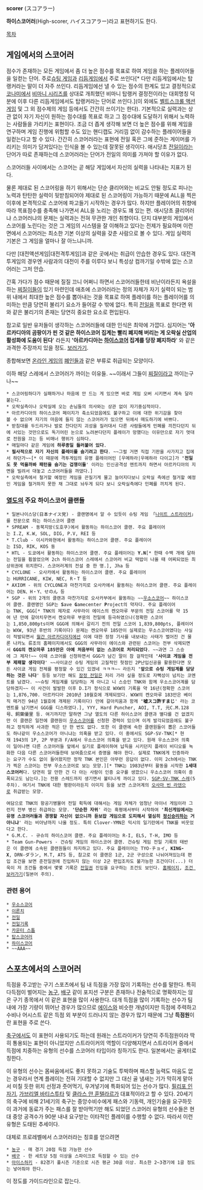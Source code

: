 '''scorer''' (スコアラー)

'''하이스코어러'''(High-scorer, ハイスコアラー)라고 표현하기도 한다.

[[목차]]

== 게임에서의 스코어러 ==
점수가 존재하는 모든 게임에서 좀 더 높은 점수를 목표로 하여 게임을 하는 플레이어들을 일컫는 단어. 주로[[슈팅 게임]]과 [[리듬게임]]에서 주로 쓰인다[* 다만 리듬게임에서는 탑랭커라는 말이 더 자주 쓰인다. 리듬게임에선 낼 수 있는 점수의 한계도 있고 결정적으로 [[코나미]]에서 [[비마니 시리즈]]를 상대로 개최했던 비마니 탑랭커 결정전이라는 대회명칭 덕분에 이후 다른 리듬게임에서도 탑랭커라는 단어로 쓰인다.](이 외에도 [[벨트스크롤 액션게임]] 및 그 외 점수제의 게임 등에서도 간간히 쓰이기는 한다). 기본적으로 실력과는 상관 없이 자기 자신이 원하는 점수대를 목표로 하고 그 점수대에 도달하기 위해서 노력하는 사람들을 가리키는 표현이다. 조금 더 좁게 생각해 보면 더 높은 점수를 위해 게임을 연구하며 게임 진행에 위험할 수도 있는 핸디캡도 거리낌 없이 감수하는 플레이어들을 일컫는다고 할 수 있다. 간간히 스코어러라는 표현에 전일 혹은 그에 준하는 게이머를 가리키는 의미가 담겨있다는 인식을 볼 수 있는데 잘못된 생각이다. 애시당초 [[전일]]이라는 단어가 따로 존재하는데 스코어러라는 단어가 전일의 의미를 가져야 할 이유가 없다.

스코어러들 사이에서는 스코어는 곧 해당 게임에서 자신의 실력을 나타내는 지표가 된다.

물론 제대로 된 스코어링을 하기 위해서는 단순 클리어와는 비교도 안될 정도로 피나는 노력과 탄탄한 실력이 뒷받침되어야 제대로 된 스코어링이 가능하기 때문에 ALL을 찍은 이후에 본격적으로 스코어에 파고들기 시작하는 경우가 많다. 하지만 플레이어의 취향에 따라 목표점수를 충족해 나가면서 ALL을 노리는 경우도 꽤 있는 편. 애시당초 클리어러냐 스코어러냐의 문제는 실력과는 전혀 무관한 개인 취향이다. 단지 대부분의 게임에서 스코어를 노린다는 것은 그 게임의 시스템을 잘 이해하고 있다는 전제가 필요하며 이런 면에서 스코어러는 최소한 기본 이상의 실력을 갖춘 사람으로 볼 수 있다. 게임 실력의 기본은 그 게임을 얼마나 잘 아느냐니까.

다만 [대전액션게임|대전격투게임]과 같은 곳에서는 취급이 안습한 경우도 있다. 대전격투게임의 경우엔 사람과의 대전이 주를 이루다 보니 특성상 컴까기일 수밖에 없는 스코어러는 그저 안습.

간혹 가다가 점수 때문에 질질 끄니 어쩌니 하면서 스코어러들한테 비난이라든지 욕설을 하는 [[찌질이]]들이 있기 마련인데 애초에 스코어러라는 정의 자체가 자기 실력이 되는 범위 내에서 최대한 높은 점수를 뽑아내는 것을 목표로 하여 플레이를 하는 플레이어를 의미하는 만큼 당연히 불리기 요소가 들어갈 수 밖에 없다. 특히 [[전일]]을 목표로 한다면 위와 같은 불리기의 존재는 당연히 중요한 요소로 편입된다.

참고로 일반 유저들이 생각하는 스코어러들에 대한 인식은 최악에 가깝다. 심지어는 ''''아르카디아의 곰팡이가 핀 것 같은 하이스코어 집계는 빨리 폐지해 버리는 게 오락실 산업의 활성화에 도움이 된다'''' 라든지 ''''아르카디아는 [[하이스코어]] 집계를 당장 폐지하라'''' 와 같은 과격한 주장까지 있을 정도. [http://yuzuru.2ch.net/test/read.cgi/gamestg/1251638883/ 보러가기].

종합해보면 [[온라인 게임]]의 [[폐인]]들과 같은 부류로 취급되는 모양이다.

이하 해당 스레에서 스코어러가 까이는 이유들. ~~이래서 그들이 [[찌질이]]라고 까이는구나~~

 * 스코어링하다가 실패하거나 마음에 안 드는 게 있으면 바로 게임 오버 시키면서 계속 달라붙는다.
 * 오락실측이나 오락실에 오는 손님들의 의사와는 상관 없이 자기중심적이다.
 * 아르카디아의 하이스코어 페이지가 축소되었음에도 불구하고 이에 대한 위기감을 찾아볼 수 없으며 자기의 마음에 들지 않는 스코어러가 있으면 뒤에서 매도하기에 바쁘다.
 * 받침대를 두드리거나 발로 찬다던지 괴성을 질러대서 다른 사람들에게 민폐를 끼친다던지 뒤에 서있는 것만으로도 독기어린 눈으로 노려본다던지 플레이가 망했다는 이유만으로 자기 멋대로 전원을 끄는 등 비매너 행위가 심하다.
 * 매일마다 같은 게임에 '''하루종일 들러붙어 있다'''.
 * '''필사적으로 자기 자신의 플레이를 숨기려고 한다'''. ~~그럴 거면 직접 기판을 사가지고 집에서 하던가~~[* 이 때문에 격투게임의 유명 플레이어인 [우메하라|우메하라 다이고]가 ''''전일도 못 먹을까봐 패턴을 숨기는 겁쟁이들'''' 이라는 인신공격성 멘트까지 하면서 아르카디아의 지면을 빌려서 대놓고 스코어러들을 까댔다.]
 * 오락실측에서 철거할 예정인 게임을 끈질기게 물고 늘어지다보니 오락실 측에선 철거할 예정인 게임을 철거하지 못한 채 그대로 놔두게 되다 보니 오락실측에다 민폐를 끼치게 된다.

=== [[일본|열도]]의 주요 하이스코어 클랜들 ===
 * 일본나이스당(日本ナイス党) - 클랜명에서 알 수 있듯이 슈팅 게임 「[[나이트 스트라이커]]」를 전문으로 하는 하이스코어 클랜
 * SPREAM - 동북지방(도호쿠)에서 활동하는 하이스코어 클랜. 주요 플레이어는 I.Z, K.W, SOL, DIG, P.V, REI 등
 * T.Club - 이시카와현에서 활동하는 하이스코어 클랜. 주요 플레이어는 ISD, RIK, KOS 둥
 * HTL - 도쿄에서 활동하는 하이스코어 클랜. 주요 플레이어는 '''Y.N'''[* 한때 수백 개에 달하는 전일을 휩쓸었으며 2ch 하이스코어 스레에서 스코어러 비교 떡밥이 나올 때 어찌되었든 최상위권에 위치한다. 스코어러계의 전설 중 한 명.], Jha 등
 * CYCLONE - 오사카에서 활동하는 하이스코어 클랜. 주요 플레이어는 HURRICANE, KIW, NEC, R・T 등
 * AXIOM - 위의 CYCLONE과 마찬가지로 오사카에서 활동하는 하이스코어 클랜. 주요 플레이어는 DEN、H・Y、せのん 등
 * SGP - 위의 2개의 클랜과 마찬가지로 오사카부에서 활동하는 ~~[[우소스코어]]~~ 하이스코어 클랜. 클랜명인 SGP는 '''S'''ave '''G'''amecenter '''P'''roject의 약자다. 주요 플레이어는 TNK, GGG[* TNK의 제자로 사무라이 에이스의 켄오마루 부문의 전일 스코어를 약 15여 년 만에 갈아치우면서 켄오마루 부문의 전일에 등극하였으나(정확한 스코어는 1,850,800pts이며 GGG에 의해서 갈리기 전의 전일 스코어 1,839,800pts, 플레이어는 WXW, 93년 후반의 기록이다) 문제는 켄오마루 185만이 실제로는 우소스코어였다는 사실이 적발되면서 [[월간 아르카디아]]지에선 이에 대한 정정 기사를 내보내는 사태가 벌어진 건 물론 나카노 류조의 홈페이지에서도 GGG의 사무라이 에이스와 관련된 스코어는 전부 삭제되면서 '''GGG의 켄오마루 185만은 아예 처음부터 없는 스코어로 처리되었다'''. ~~과연 그 스승에 그 제자!~~ 이때 스코어를 신청하면서 GGG가 남긴 말이 참 걸작인데 ''''사이쿄 게임을 전부 제패할 생각이다'''' ~~사이쿄산 슈팅 게임의 고질적인 헛점인 2P난입신공을 활용한다면 모든 사이쿄 게임 전체를 평정할 수 있긴 있겠네 ㅋㅋㅋ~~ 라든지 ''''앞으로 슈팅 게임계를 담당하는 것은 나다'''' 등등 보기만 해도 [[잠정 전일]]은 저리 가라 싶을 정도로 자뻑성이 넘치는 코멘트를 남겼다. ~~슈팅 게임계를 담당하는 게 아니고 니 스승인 TNK와 함께 우소스코어계를 담당하겠지~~ 이 사건이 발발한 이후 D.I가 정식으로 WXW의 기록을 약 16년(정확한 스코어는 1,876,700. 아르카디아 2010년 10월호에 개제되었다. WXW의 켄오마루 183만은 베이직 매거진 94년 1월호에 개제된 기록이다) 만에 갈아치움과 함께 ''''嘘スコ許すまじ'''' 라는 코멘트를 남기면서 GGG를 디스하였다.], YYY, Hard Puncher, AOI, T.T, 元C.M.128号、飼葉優里 등. 여기까지만 말하면 그냥 열도의 다른 하이스코어 클랜과 별다를 건 없겠지만 이 클랜은 일전에 클랜원이 [[우소스코어]]를 신청한 경력이 있으며 이게 발각되었음에도 불구하고 정직하게 사과한 적은 단 한 번도 없다. 또한 이 클랜에 속한 클랜원들이 뽑은 스코어들도 하나같이 우소스코어가 아니냐는 의혹을 받고 있다. 이 중에서도 SGP-SV-TNK[* 현재 1943의 1P, 2P 부분과 F/A에서 우소스코어 의혹을 받고 있다. 원래 우소스코어 의혹이 일어나면 다른 스코어러들 앞에서 실기로 플레이하여 납득을 시키던지 플레이 비디오를 녹화한 다음 다른 스코어러들한테 보여줌으로서 증명을 해야 한다. 실제로 TNK에게 인증하라는 요구가 수도 없이 들어왔지만 정작 TNK 본인은 아무런 응답이 없다. 이미 2ch에서는 TNK가 찍은 스코어는 전부 우소스코어로 보는 모양.][* TNK는 1983년부터 활동을 시작한 '''1세대 스코어러'''다. 당연히 알 만한 건 다 아는 사람이 인증 요구를 생깠으니 우소스코어 의혹이 증폭되고도 남는다.]는 전용 스레드까지 생기면서 불티나게 까이고 있다. [http://kohada.2ch.net/test/read.cgi/gamestg/1341187561/ SGP-SV-TNK 스레](5주차). 여기서 TNK에 대한 평판이라든지 이미지 등을 보면 스코어계의 [[오사마 빈 라덴]]으로 취급받는 모양.

 여담으로 TNK의 항공기병물어 전일 획득에 대해서는 게임 자체가 엄청난 마이너 게임이라 그런지 전부 병신 취급하는 모양. ''''단순한 자위'''' 라는 혹평에서부터 시작하여 ''''최신게임에서는 유명 스코어러들과 경쟁할 자신이 없으니까 듣보잡 게임으로 도피해서 열심히 [[정신승리법|정신승리]]하는 거 아니냐'''' 라는 비아냥까지 나올 정도. 특히 Clover-YMN은 믹시의 일기란에서 TNK를 비웃었다고 한다.
 * G.M.C. - 규슈의 하이스코어 클랜. 주요 플레이어는 R-I, ELS, T·H, IMO 등
 * Team Gun-Powers - 건슈팅 게임의 하이스코어 클랜. 건슈팅 게임 전일 기록의 태반은 이 클랜에 소속된 클랜원들이 차지하고 있다. 주요 플레이어는 TYO-チョイ, '''KING-X''', DRN-ダラン, M.T, ATS 등, 참고로 이 클랜은 1군, 2군 구성으로 나뉘어져있는데 편입 조건을 보면 준전일권에 진입하지 않는 이상 2군 편입조차도 불가능한 조건이다(...) 더욱이 저 조건들 중에서 몇몇 기록은 [[전일]]권 진입을 요구하는 조건도 보인다. [http://teamgun-powers.com/ 홈페이지], [http://teamgun-powers.com/qualification.htm 조건 보러가기](일본어 주의).

=== 관련 용어 ===
 * [[우소스코어]]
 * [[이론치]]
 * [[전일]]
 * [[전일기록]]
 * [[카운터 스톱]]
 * [[탑스코어러]]
 * [[하이스코어]]
 * ~~AAA~~

== 스포츠에서의 스코어러 ==
득점을 주고받는 구기 스포츠에서 팀 내 득점을 가장 많이 기록하는 선수를 말한다. 특히 다득점이 벌어지는 [[농구]], [[배구]] 같이 포지션 구분은 존재하나 전술적으로 명확하지는 않은 구기 종목에서 이 같은 표현을 많이 사용한다. 대개 득점을 많이 기록하는 선수가 팀 내에 가장 기량이 뛰어난 경우가 많으므로 [[에이스]]와 비슷한 개념이지만 득점에 주력하고 수비나 어시스트 같은 득점 외 부분이 드러나지 않는 경우가 많기 때문에 그냥 '''득점원'''이란 표현을 주로 쓴다.

[[축구]]에서도 이 표현이 사용되기도 하는데 원래는 스트라이커가 당연히 주득점원이라 딱히 통용되는 표현이 아니었지만 스트라이커의 역할이 다양해지면서 스트라이커 중에서 득점에 치중하는 유형의 선수를 스코어러 타입이라 칭하기도 한다. 일본에서는 골게터로 칭한다.

이 유형의 선수는 몸싸움에서도 좋지 못하고 기술도 투박하며 패스할 능력도 마음도 없는 경우라서 연계 플레이는 전혀 기대할 수 없지만 그 대신 골 냄새는 기가 막히게 맡아서 미칠 듯한 위치 선정과 줏어먹기, 우겨넣기에 특화되어 있는 선수가 많다. [[필리포 인자기]], [[가브리엘 바티스투타]] 및 [[클라스 얀 훈텔라르]]가 대표적이라고 할 수 있다. 20세기의 축구에 비해 21세기의 축구는 중앙수비수에게 패스와 기동력, 개인기술을 요구하듯이 과거에 동료가 주는 패스를 잘 받아먹기만 해도 되었던 스코어러 유형의 선수들은 현대 중앙 공격수가 90분 내내 요구받는 이타적인 플레이를 수행할 수 없다. 따라서 이런 유형은 도태된 추세이다.

대체로 프로레벨에서 스코어러라는 칭호를 얻으려면

 * [[농구]] - 매 경기 20점 득점 가능한 선수
 * [[배구]] - 한 세트당 5점 이상을 스파이크로 득점할 수 있는 선수
 * [[아이스하키]] - 82경기 풀시즌 기준으로 시즌 평균 30골 이상. 최소한 2~3경기에 1골 정도는 넣어줘야 한다.

이 정도를 가이드라인으로 잡는다.
